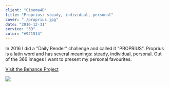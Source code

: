```yaml
---
client: "Cinema4D"
title: "Proprius: steady, individual, personal"
cover: "./proprius.jpg"
date: "2016-12-31"
service: "3D"
color: "#921514"
---
```


In 2016 I did a "Daily Render" challenge and called it "PROPRIUS".
Proprius is a latin word and has several meanings: steady, individual, personal.
Out of the 366 images I want to present my personal favourites.

[Visit the Behance Project](https://www.behance.net/gallery/61747105/Best-of-PROPRIUS-2016)

![](./proprius.jpg)
